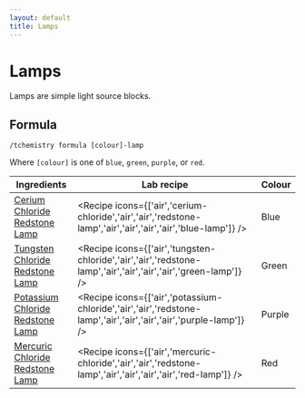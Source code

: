 ```yaml
---
layout: default
title: Lamps
---
```



Lamps
===================

Lamps are simple light source blocks.

## Formula

`/tchemistry formula [colour]-lamp`

Where `[colour]` is one of `blue`, `green`, `purple`, or `red`.

| Ingredients | Lab recipe | Colour |
| ----------- | --------------- | ------ |
| [Cerium Chloride](/chemistry-lab/compounds#cerium-chloride)<br/>[Redstone Lamp](https://minecraft.wiki/w/Redstone_Lamp) | <Recipe icons={['air','cerium-chloride','air','air','redstone-lamp','air','air','air','air','blue-lamp']} /> | Blue |
| [Tungsten Chloride](/chemistry-lab/compounds#tungsten-chloride)<br/>[Redstone Lamp](https://minecraft.wiki/w/Redstone_Lamp) | <Recipe icons={['air','tungsten-chloride','air','air','redstone-lamp','air','air','air','air','green-lamp']} /> | Green |
| [Potassium Chloride](/chemistry-lab/compounds#potassium-chloride)<br/>[Redstone Lamp](https://minecraft.wiki/w/Redstone_Lamp) | <Recipe icons={['air','potassium-chloride','air','air','redstone-lamp','air','air','air','air','purple-lamp']} /> | Purple |
| [Mercuric Chloride](/chemistry-lab/compounds#mercuric-chloride)<br/>[Redstone Lamp](https://minecraft.wiki/w/Redstone_Lamp) | <Recipe icons={['air','mercuric-chloride','air','air','redstone-lamp','air','air','air','air','red-lamp']} /> | Red |
